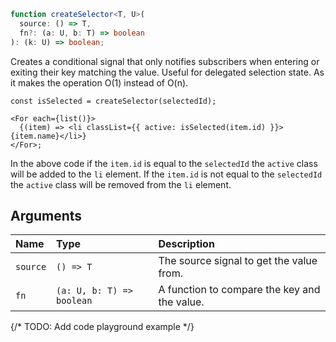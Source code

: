 <Title>createSelector</Title>

```ts
function createSelector<T, U>(
  source: () => T,
  fn?: (a: U, b: T) => boolean
): (k: U) => boolean;
```

Creates a conditional signal that only notifies subscribers when entering or exiting their key matching the value. Useful for delegated selection state. As it makes the operation O(1) instead of O(n).

```tsx
const isSelected = createSelector(selectedId);

<For each={list()}>
  {(item) => <li classList={{ active: isSelected(item.id) }}>{item.name}</li>}
</For>;
```

In the above code if the `item.id` is equal to the `selectedId` the `active` class will be added to the `li` element. If the `item.id` is not equal to the `selectedId` the `active` class will be removed from the `li` element.

## Arguments

| Name     | Type                      | Description                                  |
| :------- | :------------------------ | :------------------------------------------- |
| `source` | `() => T`                 | The source signal to get the value from.     |
| `fn`     | `(a: U, b: T) => boolean` | A function to compare the key and the value. |

{/* TODO: Add code playground example */}

